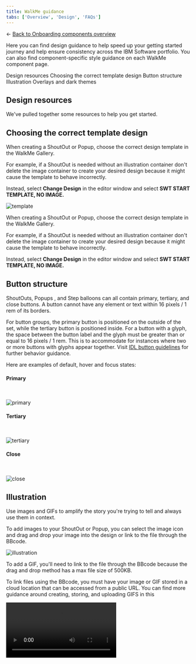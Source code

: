 ```yaml
---
title: WalkMe guidance
tabs: ['Overview', 'Design', 'FAQs']
---
```


← [Back to Onboarding components overview](/components/onboarding/overview#walkme-usage-guidance)


<PageDescription>

  Here you can find design guidance to help speed up your getting started journey and help ensure consistency across the IBM Software portfolio. You can also find component-specific style guidance on each WalkMe component page.

</PageDescription>

<AnchorLinks>
  <AnchorLink>Design resources</AnchorLink>
  <AnchorLink>Choosing the correct template design</AnchorLink>
  <AnchorLink>Button structure</AnchorLink>
  <AnchorLink>Illustration</AnchorLink>
  <AnchorLink>Overlays and dark themes</AnchorLink>
</AnchorLinks>

## Design resources

We've pulled together some resources to help you get started.

<Row className="resource-card-group">
  <Column colMd={4} colLg={4} noGutterSm>
    <ResourceCard
      subTitle="WalkMe"
      title="Sketch kit"
      aspectRatio="2:1"
      actionIcon="download"
      href="https://sketch.cloud/s/16c33f90-8481-4210-a375-bcd14adadee4"
    >
    </ResourceCard>
  </Column>
  <Column colMd={4} colLg={4} noGutterSm>
    <ResourceCard
      subTitle="Growth team guidance"
      title="WalkMe Carbon design CSS template"
      aspectRatio="2:1"
      actionIcon="launch"
      href="https://nurturelove.w3bmix.ibm.com/documentation/datatools/walkme-guide/deploymentguides/designTemplates/"
    >
    </ResourceCard>
  </Column>
</Row>

## Choosing the correct template design

When creating a ShoutOut or Popup, choose the correct design template in the WalkMe Gallery.

For example, if a ShoutOut is needed without an illustration container don't delete the image container to create your desired design because it might cause the template to behave incorrectly.

Instead, select **Change Design** in the editor window and select **SWT START TEMPLATE, NO IMAGE.**

![template](images/walkme-shoutout-visuals-choose-correct-template.png)

When creating a ShoutOut or Popup, choose the correct design template in the WalkMe Gallery.

For example, if a ShoutOut is needed without an illustration container don't delete the image container to create your desired design because it might cause the template to behave incorrectly.

Instead, select **Change Design** in the editor window and select **SWT START TEMPLATE, NO IMAGE.**

## Button structure

ShoutOuts, Popups , and Step balloons can all contain primary, tertiary, and close buttons. A button cannot have any element or text within 16 pixels / 1 rem of its borders.

For button groups, the primary button is positioned on the outside of the set, while the tertiary button is positioned inside. For a button with a glyph, the space between the button label and the glyph must be greater than or equal to 16 pixels / 1 rem. This is to accommodate for instances where two or more buttons with glyphs appear together. Visit [IDL button guidelines](https://www.carbondesignsystem.com/components/button/style/) for further behavior guidance.

Here are examples of default, hover and focus states:

#### Primary

<br />

![primary](images/walkme-shoutout-visuals-primary.png)

#### Tertiary

<br />

![tertiary](images/walkme-shoutout-visuals-tertiary.png)

#### Close

<br />

![close](images/walkme-shoutout-visuals-close.png)

## Illustration

Use images and GIFs to amplify the story you're trying to tell and always use them in context. 

To add images to your ShoutOut or Popup, you can select the image icon and drag and drop your image into the design or link to the file through the BBcode.

![illustration](images/walkme-shoutout-visuals-don't-delete.png)

To add a GIF, you'll need to link to the file through the BBcode because the drag and drop method has a max file size of 500KB.

To link files using the BBcode, you must have your image or GIF stored in a cloud location that can be accessed from a public URL. You can find more guidance around creating, storing, and uploading GIFS in this 

<Video src={illustrationVideo} />

Note: To size and scale your image appropriately, you can change the height of the image container but don't change the width. Also, make sure your image doesn’t cover or hide the close icon.

## Overlays and dark themes

Overlays should be utilized for both light and dark themes to provide better clarity around the flow or task that a user engages with.

WalkMe supports three types of overlay features: ShoutOut screen overlay, Step Balloon / Popup Spotlight, and Highlighters. Additionally, your Sketch file prototypes should follow these rules to get wider approval from an accessibility and design standpoint prior to implementation.

<br />

![overlay](images/intro-design-overlay-shoutout-70.png)

<br />

#### Dark themes

Dark themes may present unique difficulties with accessibility because we can only have one global template. Make sure you adopt the right ShoutOut screen overlays,  Step Balloon / Popup spotlight overlays, and Step Balloon Highlighters to avoid this issue.

<br />

![dark themes](images/intro-design-overlays-darkthemes.png)

<br />

#### ShoutOuts

Here you can add a screen overlay behind your ShoutOut, and set the color and opacity of the overlay. For ShoutOuts, the overlay color is Gray 100 #161616 at 70% opacity.

<br />

![shoutouts](images/intro-design-overlay-shoutout.png)

<br />

#### Popups

Popups were designed with custom CSS to match the styling of our ShoutOuts. Because of this you can only utilize the Spotlight overlay within the Popup settings. This should look the same visually but it is applied differently.

From here, you have to enable the Spotlight, set the position within the center of your screen with Position & Fine Tuning, and set the color to Gray 100 (#161616) with  .7 opacity.

<br />

![popup](images/intro-design-overlay-popup.png)

<br />

#### Menu and player overlay

The menu and player overlay is styled in the Global CSS and should appear automatically when you build it in the WalkMe editor.

<br />

![overlay](images/intro-design-overlay-player-70.png)

<br />

#### Step balloon spotlights

Be sure to use Spotlight Balloons for steps within your UI tours, since the primary goal is to call out specific parts of the UI.

When you enable the Spotlight Balloon feature for a step it will dim the screen, except for your selected element, and all other elements will be inactive.

Be sure to set the color to Gray 100 (#161616) at .7 opacity. Set the proper positioning and size in regards to your element, keeping in mind [Carbon spacing guidelines](https://www.carbondesignsystem.com/guidelines/spacing/overview).

Note: You have to set this for each balloon you create.

<br />

![spotlight](images/intro-design-stepballoon-spotlight.png)

<br />

#### Step balloon highlighter

When you enable the Highlighter it will present a colored box around the chosen element of a step balloon. This feature is used to emphasize and frame the selected element. The highlighter is customizable in both thickness and color. Set the thickness to 2px and the color to Blue 30 #A6C8FF.

<br />

![highlighter](images/intro-design-stepballoon-highlighter.png)
